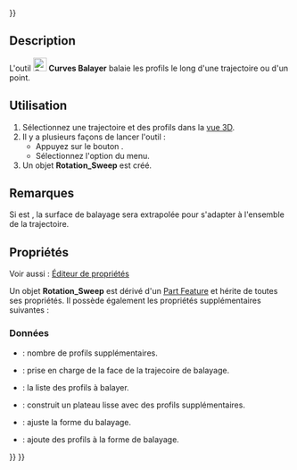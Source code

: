 <languages/>
{{UnfinishedDocu{{#translation:}}}}

{{Docnav/fr
|[[Curves_FlattenFace/fr|Développé d'une face]]
|[[Curves_SurfaceAnalysis/fr|Analyse de dépouilles]]
|[[Curves_Workbench/fr|Atelier Curves]]
|IconL=Curves_FlattenFace.svg
|IconR=Curves_ZebraTool.svg
|IconC=Curves_workbench_icon.svg
}}

{{GuiCommand/fr
|Name=Curves RotationSweep
|Name/fr=Curves Balayer
|MenuLocation=Surfaces → Rotation Sweep
|Workbenches=[[Curves_Workbench/fr|Curves]]
}}

==Description==

L'outil [[Image:Curves_RotationSweep.svg|24px]] '''Curves Balayer''' balaie les profils le long d'une trajectoire ou d'un point.

<span id="Usage"></span>
==Utilisation==

# Sélectionnez une trajectoire et des profils dans la [[3D_view/fr|vue 3D]].
# Il y a plusieurs façons de lancer l'outil :
#* Appuyez sur le bouton {{Button|[[Image:Curves_RotationSweep.svg|16px]] [[Curves_RotationSweep/fr|Rotation Sweep]]}}.
#* Sélectionnez l'option {{MenuCommand|Surfaces → [[Image:Curves_RotationSweep.svg|16px]] Rotation Sweep}} du menu.
# Un objet '''Rotation_Sweep''' est créé.

<span id="Notes"></span>
==Remarques==

Si {{PropertyData|TrimPath}} est {{False}}, la surface de balayage sera extrapolée pour s'adapter à l'ensemble de la trajectoire.

<span id="Properties"></span>
==Propriétés==

Voir aussi : [[Property_editor/fr|Éditeur de propriétés]]

Un objet '''Rotation_Sweep''' est dérivé d'un [[Part_Feature/fr|Part Feature]] et hérite de toutes ses propriétés. Il possède également les propriétés supplémentaires suivantes :

<span id="Data"></span>
===Données===

{{TitleProperty|ExtraProfiles}}

* {{PropertyData|ExtraProfiles|Integer}} : nombre de profils supplémentaires.
* {{PropertyData|FaceSupport|LinkSub}} : prise en charge de la face de la trajecoire de balayage.

{{TitleProperty|InputShapes}}

* {{PropertyData|Profiles|LinkSubList}} : la liste des profils à balayer.

{{TitleProperty|Settings}}

* {{PropertyData|SmoothTop|Bool|}} : construit un plateau lisse avec des profils supplémentaires.
* {{PropertyData|TrimPath|Bool}} : ajuste la forme du balayage.
* {{PropertyData|ViewProfiles|Bool|Hidden}} : ajoute des profils à la forme de balayage.


{{Docnav/fr
|[[Curves_FlattenFace/fr|Développé d'une face]]
|[[Curves_SurfaceAnalysis/fr|Analyse de dépouilles]]
|[[Curves_Workbench/fr|Atelier Curves]]
|IconL=Curves_FlattenFace.svg
|IconR=Curves_ZebraTool.svg
|IconC=Curves_workbench_icon.svg
}}

{{Curves Tools navi{{#translation:}}}}
{{Userdocnavi{{#translation:}}}}